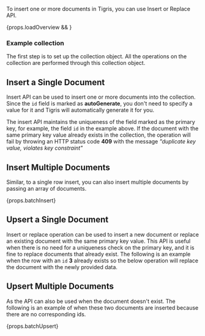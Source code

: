 
To insert one or more documents in Tigris, you can use Insert or Replace API.

<div>{props.loadOverview && <InsertSpecs />}</div>

### Example collection

The first step is to set up the collection object. All the operations on
the collection are performed through this collection object.

<AsyncCodeBlock
  codeLang={props.codeLang}
  defaultExample={props.createCollection}
  asyncExample={props.asyncCreateCollection}
/>

## Insert a Single Document

Insert API can be used to insert one or more documents into the collection. Since the `id` field
is marked as **autoGenerate**, you don't need to specify a value for it and Tigris will automatically generate it for you.

<AsyncCodeBlock
  codeLang={props.codeLang}
  defaultExample={props.simpleInsert}
  asyncExample={props.asyncSimpleInsert}
/>

The insert API maintains the uniqueness of the field marked as the primary key, for example, the field `id` in the
example above. If the document with the same primary key value already exists in the collection, the operation will fail
by throwing an HTTP status code **409** with the message <i>"duplicate key value, violates key constraint"</i>

## Insert Multiple Documents

Similar, to a single row insert, you can also insert multiple documents by passing an array of documents.

<CodeBlock language={props.codeLang}>{props.batchInsert}</CodeBlock>

## Upsert a Single Document

Insert or replace operation can be used to insert a new document or replace an existing document with the same
primary key value. This API is useful when there is no need for a uniqueness check on the primary key, and it is fine
to replace documents that already exist. The following is an example when the row with an `id` **3** already exists
so the below operation will replace the document with the newly provided data.

<AsyncCodeBlock
  codeLang={props.codeLang}
  defaultExample={props.simpleUpsert}
  asyncExample={props.asyncSimpleUpsert}
/>

## Upsert Multiple Documents

As the API can also be used when the document doesn't exist. The following is an example of when these two
documents are inserted because there are no corresponding ids.

<CodeBlock language={props.codeLang}>{props.batchUpsert}</CodeBlock>
